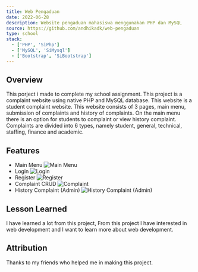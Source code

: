 ```yaml
---
title: Web Pengaduan
date: 2022-06-28
description: Website pengaduan mahasiswa menggunakan PHP dan MySQL
source: https://github.com/andhikadk/web-pengaduan
type: school
stack:
  - ['PHP', 'SiPhp']
  - ['MySQL', 'SiMysql']
  - ['Bootstrap', 'SiBootstrap']
---
```


## Overview

This porject i made to complete my school assignment. This project is a complaint website using native PHP and MySQL database. This website is a student complaint website. This website consists of 3 pages, main menu, submission of complaints and history of complaints. On the main menu there is an option for students to complaint or view history complaint. Complaints are divided into 6 types, namely student, general, technical, staffing, finance and academic.

## Features

- Main Menu
  ![Main Menu](/images/projects/web-pengaduan/main-menu.png)
- Login
  ![Login](/images/projects/web-pengaduan/login.png)
- Register
  ![Register](/images/projects/web-pengaduan/register.png)
- Complaint CRUD
  ![Complaint](/images/projects/web-pengaduan/complaint.png)
- History Complaint (Admin)
  ![History Complaint (Admin)](/images/projects/web-pengaduan/history.png)

## Lesson Learned

I have learned a lot from this project, From this project I have interested in web development and I want to learn more about web development.

## Attribution

Thanks to my friends who helped me in making this project.
